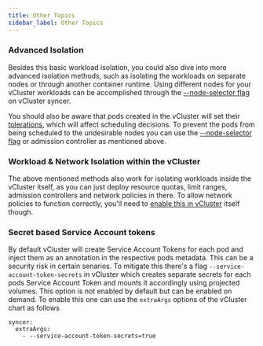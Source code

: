 ```yaml
---
title: Other Topics
sidebar_label: Other Topics
---
```


### Advanced Isolation

Besides this basic workload isolation, you could also dive into more advanced isolation methods, such as isolating the workloads on separate nodes or through another container runtime. Using different nodes for your vCluster workloads can be accomplished through the [--node-selector flag](../architecture/nodes.mdx) on vCluster syncer.

You should also be aware that pods created in the vCluster will set their [tolerations](https://kubernetes.io/docs/concepts/scheduling-eviction/taint-and-toleration/), which will affect scheduling decisions. To prevent the pods from being scheduled to the undesirable nodes you can use the [--node-selector flag](../architecture/nodes.mdx) or admission controller as mentioned above.

### Workload & Network Isolation within the vCluster

The above mentioned methods also work for isolating workloads inside the vCluster itself, as you can just deploy resource quotas, limit ranges, admission controllers and network policies in there. To allow network policies to function correctly, you'll need to [enable this in vCluster](../networking/networking.mdx) itself though.

### Secret based Service Account tokens

By default vCluster will create Service Account Tokens for each pod and inject them as an annotation in the respective pods
metadata. This can be a security risk in certain senarios. To mitigate this there's a flag `--service-account-token-secrets` in vCluster
which creates separate secrets for each pods Service Account Token and mounts it accordingly using projected volumes. This option
is not enabled by default but can be enabled on demand. To enable this one can use the `extraArgs` options of the vCluster chart as follows

```
syncer:
  extraArgs:
    - --service-account-token-secrets=true
```